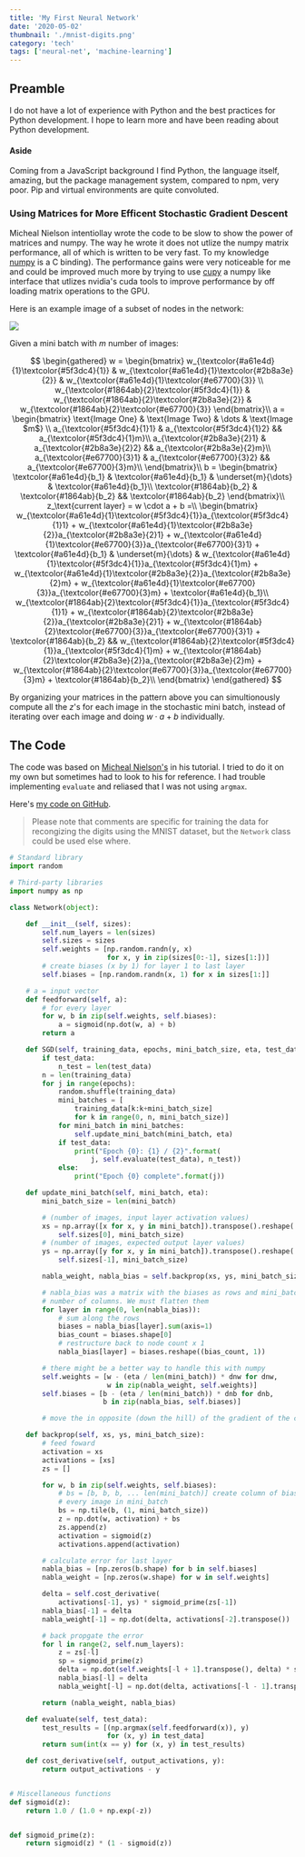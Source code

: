 ```yaml
---
title: 'My First Neural Network'
date: '2020-05-02'
thumbnail: './mnist-digits.png'
category: 'tech'
tags: ['neural-net', 'machine-learning']
---
```



## Preamble

I do not have a lot of experience with Python and the best practices for Python development. I hope
to learn more and have been reading about Python development.

#### Aside

Coming from a JavaScript background I find Python, the language itself, amazing, but the package
management system, compared to npm, very poor. Pip and virtual environments are quite convoluted.

### Using Matrices for More Efficent Stochastic Gradient Descent

Micheal Nielson intentiollay wrote the code to be slow to show the power of matrices and numpy. The
way he wrote it does not utlize the numpy matrix performance, all of which is written to be very
fast. To my knowledge [numpy](https://en.wikipedia.org/wiki/NumPy) is a C binding). The performance
gains were very noticeable for me and could be improved much more by trying to use
[cupy](https://github.com/cupy/cupy) a numpy like interface that utlizes nvidia's cuda tools to
improve performance by off loading matrix operations to the GPU.

Here is an example image of a subset of nodes in the network:

<Flex>
  <Image mx="auto" src={exampleNetwork} height={250} sx={{ flexGrow: 1, maxWidth: '200px' }} />
</Flex>

Given a mini batch with $m$ number of images:

$$
\begin{gathered}
    w =
    \begin{bmatrix}
        w_{\textcolor{#a61e4d}{1}\textcolor{#5f3dc4}{1}} & w_{\textcolor{#a61e4d}{1}\textcolor{#2b8a3e}{2}} & w_{\textcolor{#a61e4d}{1}\textcolor{#e67700}{3}} \\
        w_{\textcolor{#1864ab}{2}\textcolor{#5f3dc4}{1}} & w_{\textcolor{#1864ab}{2}\textcolor{#2b8a3e}{2}} & w_{\textcolor{#1864ab}{2}\textcolor{#e67700}{3}}
    \end{bmatrix}\\
    a =
    \begin{bmatrix}
        \text{Image One} & \text{Image Two} & \dots & \text{Image
        $m$} \\
        a_{\textcolor{#5f3dc4}{1}1} & a_{\textcolor{#5f3dc4}{1}2} && a_{\textcolor{#5f3dc4}{1}m}\\
        a_{\textcolor{#2b8a3e}{2}1} & a_{\textcolor{#2b8a3e}{2}2} && a_{\textcolor{#2b8a3e}{2}m}\\
        a_{\textcolor{#e67700}{3}1} & a_{\textcolor{#e67700}{3}2} && a_{\textcolor{#e67700}{3}m}\\
    \end{bmatrix}\\
    b =
    \begin{bmatrix}
        \textcolor{#a61e4d}{b_1} & \textcolor{#a61e4d}{b_1} & \underset{m}{\dots} &
        \textcolor{#a61e4d}{b_1}\\
        \textcolor{#1864ab}{b_2} & \textcolor{#1864ab}{b_2} && \textcolor{#1864ab}{b_2}
    \end{bmatrix}\\
    z_\text{current layer} = w \cdot a + b =\\
    \begin{bmatrix}
        w_{\textcolor{#a61e4d}{1}\textcolor{#5f3dc4}{1}}a_{\textcolor{#5f3dc4}{1}1} +
        w_{\textcolor{#a61e4d}{1}\textcolor{#2b8a3e}{2}}a_{\textcolor{#2b8a3e}{2}1} +
        w_{\textcolor{#a61e4d}{1}\textcolor{#e67700}{3}}a_{\textcolor{#e67700}{3}1} +
        \textcolor{#a61e4d}{b_1} & \underset{m}{\dots} &
        w_{\textcolor{#a61e4d}{1}\textcolor{#5f3dc4}{1}}a_{\textcolor{#5f3dc4}{1}m} +
        w_{\textcolor{#a61e4d}{1}\textcolor{#2b8a3e}{2}}a_{\textcolor{#2b8a3e}{2}m} +
        w_{\textcolor{#a61e4d}{1}\textcolor{#e67700}{3}}a_{\textcolor{#e67700}{3}m} +
        \textcolor{#a61e4d}{b_1}\\
        w_{\textcolor{#1864ab}{2}\textcolor{#5f3dc4}{1}}a_{\textcolor{#5f3dc4}{1}1} +
        w_{\textcolor{#1864ab}{2}\textcolor{#2b8a3e}{2}}a_{\textcolor{#2b8a3e}{2}1} +
        w_{\textcolor{#1864ab}{2}\textcolor{#e67700}{3}}a_{\textcolor{#e67700}{3}1} +
        \textcolor{#1864ab}{b_2} &&
        w_{\textcolor{#1864ab}{2}\textcolor{#5f3dc4}{1}}a_{\textcolor{#5f3dc4}{1}m} +
        w_{\textcolor{#1864ab}{2}\textcolor{#2b8a3e}{2}}a_{\textcolor{#2b8a3e}{2}m} +
        w_{\textcolor{#1864ab}{2}\textcolor{#e67700}{3}}a_{\textcolor{#e67700}{3}m} +
        \textcolor{#1864ab}{b_2}\\
    \end{bmatrix}
\end{gathered}
$$

By organizing your matrices in the pattern above you can simultionously compute all the $z$'s for
each image in the stochastic mini batch, instead of iterating over each image and doing
$w \cdot a + b$ individually.

## The Code

The code was based on
[Micheal Nielson's](https://github.com/mnielsen/neural-networks-and-deep-learning) in his tutorial.
I tried to do it on my own but sometimes had to look to his for reference. I had trouble
implementing `evaluate` and reliased that I was not using `argmax`.

Here's [my code on GitHub](https://github.com/kpfromer/neural-network).

> Please note that comments are specific for training the data for recongizing the digits using the
> MNIST dataset, but the `Network` class could be used else where.

```python
# Standard library
import random

# Third-party libraries
import numpy as np

class Network(object):

    def __init__(self, sizes):
        self.num_layers = len(sizes)
        self.sizes = sizes
        self.weights = [np.random.randn(y, x)
                        for x, y in zip(sizes[0:-1], sizes[1:])]
        # create biases (x by 1) for layer 1 to last layer
        self.biases = [np.random.randn(x, 1) for x in sizes[1:]]

    # a = input vector
    def feedforward(self, a):
        # for every layer
        for w, b in zip(self.weights, self.biases):
            a = sigmoid(np.dot(w, a) + b)
        return a

    def SGD(self, training_data, epochs, mini_batch_size, eta, test_data=None):
        if test_data:
            n_test = len(test_data)
        n = len(training_data)
        for j in range(epochs):
            random.shuffle(training_data)
            mini_batches = [
                training_data[k:k+mini_batch_size]
                for k in range(0, n, mini_batch_size)]
            for mini_batch in mini_batches:
                self.update_mini_batch(mini_batch, eta)
            if test_data:
                print("Epoch {0}: {1} / {2}".format(
                    j, self.evaluate(test_data), n_test))
            else:
                print("Epoch {0} complete".format(j))

    def update_mini_batch(self, mini_batch, eta):
        mini_batch_size = len(mini_batch)

        # (number of images, input layer activation values)
        xs = np.array([x for x, y in mini_batch]).transpose().reshape(
            self.sizes[0], mini_batch_size)
        # (number of images, expected output layer values)
        ys = np.array([y for x, y in mini_batch]).transpose().reshape(
            self.sizes[-1], mini_batch_size)

        nabla_weight, nabla_bias = self.backprop(xs, ys, mini_batch_size)

        # nabla_bias was a matrix with the biases as rows and mini_batch_size
        # number of columns. We must flatten them
        for layer in range(0, len(nabla_bias)):
            # sum along the rows
            biases = nabla_bias[layer].sum(axis=1)
            bias_count = biases.shape[0]
            # restructure back to node count x 1
            nabla_bias[layer] = biases.reshape((bias_count, 1))

        # there might be a better way to handle this with numpy
        self.weights = [w - (eta / len(mini_batch)) * dnw for dnw,
                        w in zip(nabla_weight, self.weights)]
        self.biases = [b - (eta / len(mini_batch)) * dnb for dnb,
                       b in zip(nabla_bias, self.biases)]

        # move the in opposite (down the hill) of the gradient of the cost

    def backprop(self, xs, ys, mini_batch_size):
        # feed foward
        activation = xs
        activations = [xs]
        zs = []

        for w, b in zip(self.weights, self.biases):
            # bs = [b, b, b, ... len(mini_batch)] create column of biases for
            # every image in mini_batch
            bs = np.tile(b, (1, mini_batch_size))
            z = np.dot(w, activation) + bs
            zs.append(z)
            activation = sigmoid(z)
            activations.append(activation)

        # calculate error for last layer
        nabla_bias = [np.zeros(b.shape) for b in self.biases]
        nabla_weight = [np.zeros(w.shape) for w in self.weights]

        delta = self.cost_derivative(
            activations[-1], ys) * sigmoid_prime(zs[-1])
        nabla_bias[-1] = delta
        nabla_weight[-1] = np.dot(delta, activations[-2].transpose())

        # back propgate the error
        for l in range(2, self.num_layers):
            z = zs[-l]
            sp = sigmoid_prime(z)
            delta = np.dot(self.weights[-l + 1].transpose(), delta) * sp
            nabla_bias[-l] = delta
            nabla_weight[-l] = np.dot(delta, activations[-l - 1].transpose())

        return (nabla_weight, nabla_bias)

    def evaluate(self, test_data):
        test_results = [(np.argmax(self.feedforward(x)), y)
                        for (x, y) in test_data]
        return sum(int(x == y) for (x, y) in test_results)

    def cost_derivative(self, output_activations, y):
        return output_activations - y


# Miscellaneous functions
def sigmoid(z):
    return 1.0 / (1.0 + np.exp(-z))


def sigmoid_prime(z):
    return sigmoid(z) * (1 - sigmoid(z))
```
